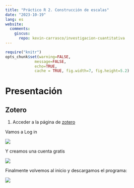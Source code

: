 ```yaml
---
title: "Práctico R 2. Construcción de escalas"
date: "2023-10-19"
lang: es
website:
  comments:
    giscus:
      repo: kevin-carrasco/investigacion-cuantitativa
---
```



```r
require("knitr")
opts_chunk$set(warning=FALSE,
             message=FALSE,
             echo=TRUE,
             cache = TRUE, fig.width=7, fig.height=5.2)
```

# Presentación


## Zotero

1. Acceder a la página de [zotero](https://www.zotero.org/)

Vamos a Log in

![](images/zotero1.png)

Y creamos una cuenta gratis

![](images/zotero2.png)

Finalmente volvemos al inicio y descargamos el programa:

![](images/zotero3.png)
